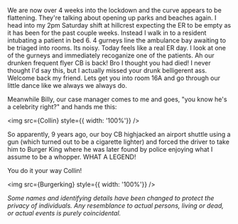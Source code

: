 
We are now over 4 weeks into the lockdown and the curve appears to be flattening. They're talking about opening up parks and beaches again. I head into my 2pm Saturday shift at hillcrest expecting the ER to be empty as it has been for the past couple weeks. Instead I walk in to a resident intubating a patient in bed 6. 4 gurneys line the ambulance bay awaiting to be triaged into rooms. Its noisy. Today feels like a real ER day. I look at one of the gurneys and immediately recoganize one of the patients. Ah our drunken frequent flyer CB is back! Bro I thought you had died! I never thought I'd say this, but I actually missed your drunk belligerent ass. Welcome back my friend. Lets get you into room 16A and go through our little dance like we always we always do.

Meanwhile Billy, our case manager comes to me and goes, "you know he's a celebrity right?" and hands me this: 

<img src={Collin} style={{ width: '100%'}} />

So apparently, 9 years ago, our boy CB highjacked an airport shuttle using a gun (which turned out to be a cigarette lighter) and forced the driver to take him to Burger King where he was later found by police enjoying what I assume to be a whopper. WHAT A LEGEND! 

You do it your way Collin!


<img src={Burgerking} style={{ width: '100%'}} />

*Some names and identifying details have been changed to protect the privacy of individuals. Any resemblance to actual persons, living or dead, or actual events is purely coincidental.*